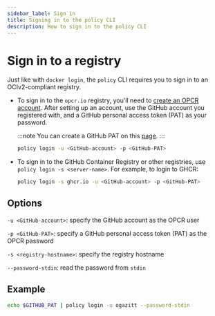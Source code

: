 ```yaml
---
sidebar_label: Sign in
title: Signing in to the policy CLI
description: How to sign in to the policy CLI
---
```


# Sign in to a registry

Just like with `docker login`, the `policy` CLI requires you to sign in to an OCIv2-compliant registry.

- To sign in to the `opcr.io` registry, you'll need to [create an OPCR account](/docs/command-line-interface/policy-cli/open-policy-registry). After setting up an account, use the GitHub account you registered with, and a GitHub personal access token (PAT) as your password.

  :::note
  You can create a GitHub PAT on this [page](https://github.com/settings/tokens).
  :::

  ```bash
  policy login -u <GitHub-account> -p <GitHub-PAT>
  ```

- To sign in to the GitHub Container Registry or other registries, use `policy login -s <server-name>`. For example, to login to GHCR:

  ```bash
  policy login -s ghcr.io -u <GitHub-account> -p <GitHub-PAT>
  ```

## Options

`-u <GitHub-account>`: specify the GitHub account as the OPCR user

`-p <GitHub-PAT>`: specify a GitHub personal access token (PAT) as the OPCR password

`-s <registry-hostname>`: specify the registry hostname

`--password-stdin`: read the password from `stdin`

## Example

```bash
echo $GITHUB_PAT | policy login -u ogazitt --password-stdin
```
